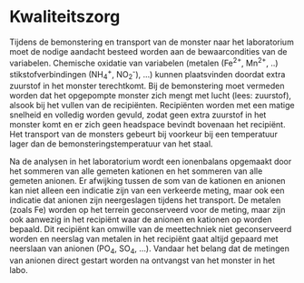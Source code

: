 # Kwaliteitszorg

```{=html}
<!--
Vermeld alle acties bij het uitvoeren van het protocol om tot kwaliteitsvolle resultaten te komen.
Daarnaast kan ook een checklist toegevoegd worden om na te gaan of alle stappen van het veldprotocol op een correcte manier doorlopen zijn (bv. Zijn alle velden in veldformulier ingevuld, zijn alle stalen gelabeld, ...).
Indien er niet aan bepaalde kwaliteitscriteria voldaan wordt, kan er eventueel verwezen worden naar corrigerende maatregelen.
In dit onderdeel kunnen ook bepaalde intercalibratie-oefeningen vermeld worden, die bijvoorbeeld voorafgaand aan elk veldseizoen worden uitgevoerd door de gebruikers van het protocol. 
-->
```
Tijdens de bemonstering en transport van de monster naar het laboratorium moet de nodige aandacht besteed worden aan de bewaarcondities van de variabelen.
Chemische oxidatie van variabelen (metalen (Fe^2+^, Mn^2+^, ..) stikstofverbindingen (NH~4~^+^, NO~2~^-^), ...) kunnen plaatsvinden doordat extra zuurstof in het monster terechtkomt.
Bij de bemonstering moet vermeden worden dat het opgepompte monster zich mengt met lucht (lees: zuurstof), alsook bij het vullen van de recipiënten.
Recipiënten worden met een matige snelheid en volledig worden gevuld, zodat geen extra zuurstof in het monster komt en er zich geen headspace bevindt bovenaan het recipiënt.
Het transport van de monsters gebeurt bij voorkeur bij een temperatuur lager dan de bemonsteringstemperatuur van het staal.

Na de analysen in het laboratorium wordt een ionenbalans opgemaakt door het sommeren van alle gemeten kationen en het sommeren van alle gemeten anionen.
Er afwijking tussen de som van de kationen en anionen kan niet alleen een indicatie zijn van een verkeerde meting, maar ook een indicatie dat anionen zijn neergeslagen tijdens het transport.
De metalen (zoals Fe) worden op het terrein geconserveerd voor de meting, maar zijn ook aanwezig in het recipiënt waar de anionen en kationen op worden bepaald.
Dit recipiënt kan omwille van de meettechniek niet geconserveerd worden en neerslag van metalen in het recipiënt gaat altijd gepaard met neerslaan van anionen (PO~4~, SO~4~, ...).
Vandaar het belang dat de metingen van anionen direct gestart worden na ontvangst van het monster in het labo.

